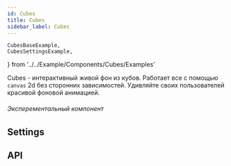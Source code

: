 ```yaml
---
id: Cubes
title: Cubes
sidebar_label: Cubes
---
```


    CubesBaseExample,
    CubesSettingsExample,
} from '../../Example/Components/Cubes/Examples'

Cubes - интерактивный живой фон из кубов. Работает все с помощью `canvas` 2d без сторонних зависимостей. 
Удивляйте своих пользователей красивой фоновой анимацией.

<h6>Эксперементальный компонент</h6>

## Settings

<CubesSettingsExample/>

## API

<ApiDoc name='Cubes' />